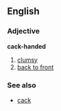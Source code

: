 ==English==
===Adjective===
'''cack-handed'''
#[[clumsy]]
#[[back to front]]

===See also===
*[[cack]]